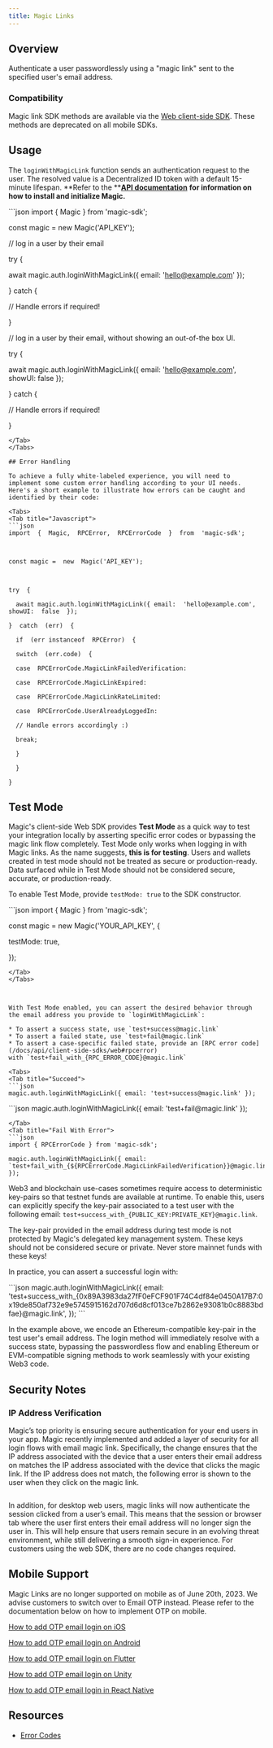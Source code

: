 ```yaml
---
title: Magic Links
---
```


## Overview

Authenticate a user passwordlessly using a "magic link" sent to the specified user's email address.

### Compatibility

Magic link SDK methods are available via the [Web client-side SDK](/docs/api/client-side-sdks/web). These methods are deprecated on all mobile SDKs.

## Usage

The `loginWithMagicLink` function sends an authentication request to the user. The resolved value is a Decentralized ID token with a default 15-minute lifespan. **Refer to the **[**API documentation**](/docs/api/overview) **for information on how to install and initialize Magic.**

<Tabs>
<Tab title="Javascript">
```json
import  {  Magic  }  from  'magic-sdk';

const magic = new Magic('API_KEY');

// log in a user by their email

try {

await magic.auth.loginWithMagicLink({ email: 'hello@example.com' });

} catch {

// Handle errors if required!

}

// log in a user by their email, without showing an out-of-the box UI.

try {

await magic.auth.loginWithMagicLink({ email: 'hello@example.com', showUI: false });

} catch {

// Handle errors if required!

}

````
</Tab>
</Tabs>

## Error Handling

To achieve a fully white-labeled experience, you will need to implement some custom error handling according to your UI needs. Here's a short example to illustrate how errors can be caught and identified by their code:

<Tabs>
<Tab title="Javascript">
```json
import  {  Magic,  RPCError,  RPCErrorCode  }  from  'magic-sdk';



const magic =  new  Magic('API_KEY');



try  {

  await magic.auth.loginWithMagicLink({ email:  'hello@example.com', showUI:  false  });

}  catch  (err)  {

  if  (err instanceof  RPCError)  {

  switch  (err.code)  {

  case  RPCErrorCode.MagicLinkFailedVerification:

  case  RPCErrorCode.MagicLinkExpired:

  case  RPCErrorCode.MagicLinkRateLimited:

  case  RPCErrorCode.UserAlreadyLoggedIn:

  // Handle errors accordingly :)

  break;

  }

  }

}
````

</Tab>
</Tabs>

## Test Mode

Magic's client-side Web SDK provides **Test Mode** as a quick way to test your integration locally by asserting specific error codes or bypassing the magic link flow completely. Test Mode only works when logging in with Magic links. As the name suggests, **this is for testing**. Users and wallets created in test mode should not be treated as secure or production-ready. Data surfaced while in Test Mode should not be considered secure, accurate, or production-ready.

To enable Test Mode, provide `testMode: true` to the SDK constructor.

<Tabs>
<Tab title="Javascript">
```json
import  {  Magic  }  from  'magic-sdk';

const magic = new Magic('YOUR_API_KEY', {

testMode: true,

});

````
</Tab>
</Tabs>



With Test Mode enabled, you can assert the desired behavior through the email address you provide to `loginWithMagicLink`:

* To assert a success state, use `test+success@magic.link`
* To assert a failed state, use `test+fail@magic.link`
* To assert a case-specific failed state, provide an [RPC error code](/docs/api/client-side-sdks/web#rpcerror) with `test+fail_with_{RPC_ERROR_CODE}@magic.link`

<Tabs>
<Tab title="Succeed">
```json
magic.auth.loginWithMagicLink({ email: 'test+success@magic.link' });
````

</Tab>
<Tab title="Fail">
```json
magic.auth.loginWithMagicLink({ email: 'test+fail@magic.link' });

````
</Tab>
<Tab title="Fail With Error">
```json
import { RPCErrorCode } from 'magic-sdk';

magic.auth.loginWithMagicLink({ email: `test+fail_with_{${RPCErrorCode.MagicLinkFailedVerification}}@magic.link` });
````

</Tab>
</Tabs>

Web3 and blockchain use-cases sometimes require access to deterministic key-pairs so that testnet funds are available at runtime. To enable this, users can explicitly specify the key-pair associated to a test user with the following email: `test+success_with_{PUBLIC_KEY:PRIVATE_KEY}@magic.link`.

<Info>
  The key-pair provided in the email address during test mode is not protected
  by Magic's delegated key management system. These keys should not be
  considered secure or private. Never store mainnet funds with these keys!
</Info>

In practice, you can assert a successful login with:

<Tabs>
<Tab title="Javascript">
```json
magic.auth.loginWithMagicLink({
  email:
    'test+success_with_{0x89A3983da27fF0eFCF901F74C4df84e0450A17B7:0x19de850af732e9e5745915162d707d6d8cf013ce7b2862e93081b0c8883bdfae}@magic.link',
});
```
</Tab>
</Tabs>

In the example above, we encode an Ethereum-compatible key-pair in the test user's email address. The login method will immediately resolve with a success state, bypassing the passwordless flow and enabling Ethereum or EVM-compatible signing methods to work seamlessly with your existing Web3 code.

## Security Notes

### IP Address Verification

Magic’s top priority is ensuring secure authentication for your end users in your app. Magic recently implemented and added a layer of security for all login flows with email magic link. Specifically, the change ensures that the IP address associated with the device that a user enters their email address on matches the IP address associated with the device that clicks the magic link. If the IP address does not match, the following error is shown to the user when they click on the magic link.

<Frame>
  <img src="/images/ip-mismatch.webp" alt="" />
</Frame>

In addition, for desktop web users, magic links will now authenticate the session clicked from a user’s email. This means that the session or browser tab where the user first enters their email address will no longer sign the user in. This will help ensure that users remain secure in an evolving threat environment, while still delivering a smooth sign-in experience. For customers using the web SDK, there are no code changes required.

## Mobile Support

Magic Links are no longer supported on mobile as of June 20th, 2023. We advise customers to switch over to Email OTP instead. Please refer to the documentation below on how to implement OTP on mobile.

[How to add OTP email login on iOS](/docs/api/client-side-sdks/ios#loginwithemailotp)

[How to add OTP email login on Android](/docs/api/client-side-sdks/android#loginwithemailotp)

[How to add OTP email login on Flutter](/docs/api/client-side-sdks/flutter#loginwithemailotp)

[How to add OTP email login on Unity](/docs/api/client-side-sdks/unity#loginwithemailotp)

[How to add OTP email login in React Native](/docs/api/client-side-sdks/web#loginwithemailotp)

## Resources

- [Error Codes](/docs/api/client-side-sdks/web#error-codes)
